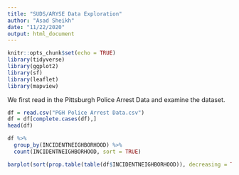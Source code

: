 ```yaml
---
title: "SUDS/ARYSE Data Exploration"
author: "Asad Sheikh"
date: "11/22/2020"
output: html_document
---
```


```r
knitr::opts_chunk$set(echo = TRUE)
library(tidyverse)
library(ggplot2)
library(sf)
library(leaflet)
library(mapview)
```


We first read in the Pittsburgh Police Arrest Data and examine the dataset.
```r
df = read.csv("PGH Police Arrest Data.csv")
df = df[complete.cases(df),]
head(df)
```


```r
df %>%
  group_by(INCIDENTNEIGHBORHOOD) %>%
  count(INCIDENTNEIGHBORHOOD, sort = TRUE)
```


```r
barplot(sort(prop.table(table(df$INCIDENTNEIGHBORHOOD)), decreasing = TRUE),las=2,cex.names=0.5, horiz = FALSE)
```


```r

```


